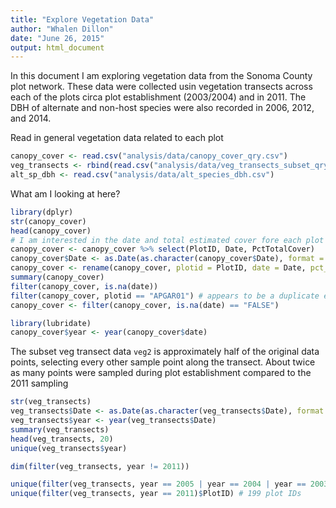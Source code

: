 ```yaml
---
title: "Explore Vegetation Data"
author: "Whalen Dillon"
date: "June 26, 2015"
output: html_document
---
```


In this document I am exploring vegetation data from the Sonoma County plot network. These data were collected usin vegetation transects across each of the plots circa plot establishment (2003/2004) and in 2011. The DBH of alternate and non-host species were also recorded in 2006, 2012, and 2014.

Read in general vegetation data related to each plot
```r
canopy_cover <- read.csv("analysis/data/canopy_cover_qry.csv")
veg_transects <- rbind(read.csv("analysis/data/veg_transects_subset_qry_pre2011.csv"), read.csv("analysis/data/veg_transects_2011.csv"))
alt_sp_dbh <- read.csv("analysis/data/alt_species_dbh.csv")
```

What am I looking at here?
```r
library(dplyr)
str(canopy_cover)
head(canopy_cover)
# I am interested in the date and total estimated cover fore each plot
canopy_cover <- canopy_cover %>% select(PlotID, Date, PctTotalCover)
canopy_cover$Date <- as.Date(as.character(canopy_cover$Date), format = "%m/%d/%Y")
canopy_cover <- rename(canopy_cover, plotid = PlotID, date = Date, pct_cvr = PctTotalCover)
summary(canopy_cover)
filter(canopy_cover, is.na(date))
filter(canopy_cover, plotid == "APGAR01") # appears to be a duplicate entry...
canopy_cover <- filter(canopy_cover, is.na(date) == "FALSE")

library(lubridate)
canopy_cover$year <- year(canopy_cover$date)
```

The subset veg transect data `veg2` is approximately half of the original data points, selecting every other sample point along the transect. About twice as many points were sampled during plot establishment compared to the 2011 sampling
```r
str(veg_transects)
veg_transects$Date <- as.Date(as.character(veg_transects$Date), format = "%m/%d/%Y")
veg_transects$year <- year(veg_transects$Date)
summary(veg_transects)
head(veg_transects, 20)
unique(veg_transects$year)

dim(filter(veg_transects, year != 2011))

unique(filter(veg_transects, year == 2005 | year == 2004 | year == 2003)$PlotID) # 205 plot IDs
unique(filter(veg_transects, year == 2011)$PlotID) # 199 plot IDs


```

